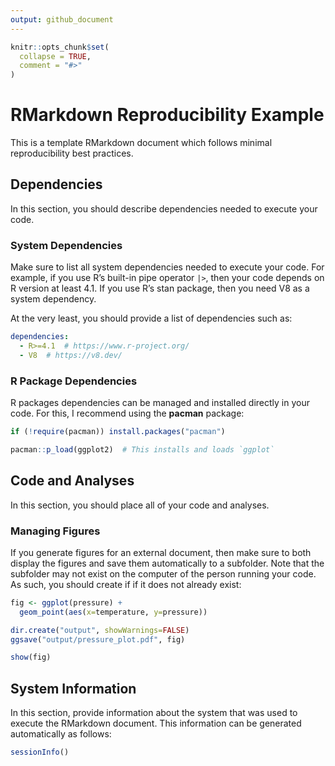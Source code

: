 ```yaml
---
output: github_document
---
```


<!-- README.md is generated from README.Rmd. Please edit that file -->

```r
knitr::opts_chunk$set(
  collapse = TRUE,
  comment = "#>"
)
```

# RMarkdown Reproducibility Example

<!-- badges: start -->

<!-- badges: end -->

This is a template RMarkdown document which follows minimal reproducibility best practices.

## Dependencies

In this section, you should describe dependencies needed to execute your code. 

### System Dependencies

Make sure to list all system dependencies needed to execute your code. For example, if you use R's built-in pipe operator `|>`, then your code depends on R version at least 4.1. If you use R's stan package, then you need V8 as a system dependency.

At the very least, you should provide a list of dependencies such as:
```yaml
dependencies:
  - R>=4.1  # https://www.r-project.org/
  - V8  # https://v8.dev/
```

### R Package Dependencies

R packages dependencies can be managed and installed directly in your code. For this, I recommend using the **pacman** package:

```r
if (!require(pacman)) install.packages("pacman")

pacman::p_load(ggplot2)  # This installs and loads `ggplot`
```


## Code and Analyses

In this section, you should place all of your code and analyses.

### Managing Figures

If you generate figures for an external document, then make sure to both display the figures and save them automatically to a subfolder. Note that the subfolder may not exist on the computer of the person running your code. As such, you should create if if it does not already exist:

```r
fig <- ggplot(pressure) +
  geom_point(aes(x=temperature, y=pressure))

dir.create("output", showWarnings=FALSE)
ggsave("output/pressure_plot.pdf", fig) 

show(fig)
```

## System Information

In this section, provide information about the system that was used to execute the RMarkdown document. This information can be generated automatically as follows:

```r
sessionInfo()
```

